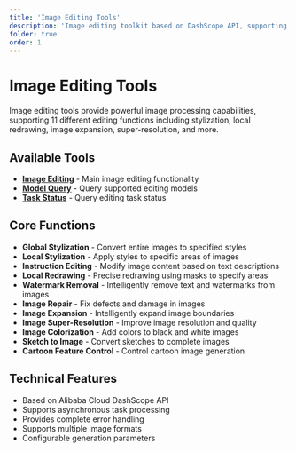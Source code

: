 ```yaml
---
title: 'Image Editing Tools'
description: 'Image editing toolkit based on DashScope API, supporting multiple editing functions'
folder: true
order: 1
---
```


# Image Editing Tools

Image editing tools provide powerful image processing capabilities, supporting 11 different editing functions including stylization, local redrawing, image expansion, super-resolution, and more.

## Available Tools

- **[Image Editing](./create.mdx)** - Main image editing functionality
- **[Model Query](./models.mdx)** - Query supported editing models
- **[Task Status](./status.mdx)** - Query editing task status

## Core Functions

- **Global Stylization** - Convert entire images to specified styles
- **Local Stylization** - Apply styles to specific areas of images
- **Instruction Editing** - Modify image content based on text descriptions
- **Local Redrawing** - Precise redrawing using masks to specify areas
- **Watermark Removal** - Intelligently remove text and watermarks from images
- **Image Repair** - Fix defects and damage in images
- **Image Expansion** - Intelligently expand image boundaries
- **Image Super-Resolution** - Improve image resolution and quality
- **Image Colorization** - Add colors to black and white images
- **Sketch to Image** - Convert sketches to complete images
- **Cartoon Feature Control** - Control cartoon image generation

## Technical Features

- Based on Alibaba Cloud DashScope API
- Supports asynchronous task processing
- Provides complete error handling
- Supports multiple image formats
- Configurable generation parameters
